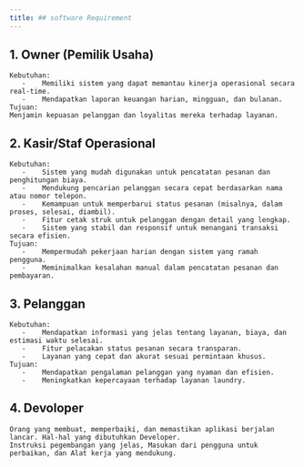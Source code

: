 ---
title: ## software Requirement
---

## 1. Owner (Pemilik Usaha)
    Kebutuhan:
       -	Memiliki sistem yang dapat memantau kinerja operasional secara real-time.
       -	Mendapatkan laporan keuangan harian, mingguan, dan bulanan. 
    Tujuan:
    Menjamin kepuasan pelanggan dan loyalitas mereka terhadap layanan.

## 2. Kasir/Staf Operasional
    Kebutuhan:
       -	Sistem yang mudah digunakan untuk pencatatan pesanan dan penghitungan biaya.
       -	Mendukung pencarian pelanggan secara cepat berdasarkan nama atau nomor telepon.
       -	Kemampuan untuk memperbarui status pesanan (misalnya, dalam proses, selesai, diambil).
       -	Fitur cetak struk untuk pelanggan dengan detail yang lengkap.
       -	Sistem yang stabil dan responsif untuk menangani transaksi secara efisien.
    Tujuan:
       -	Mempermudah pekerjaan harian dengan sistem yang ramah pengguna.
       -	Meminimalkan kesalahan manual dalam pencatatan pesanan dan pembayaran.

## 3. Pelanggan
    Kebutuhan:
       -	Mendapatkan informasi yang jelas tentang layanan, biaya, dan estimasi waktu selesai.
       -	Fitur pelacakan status pesanan secara transparan.
       -	Layanan yang cepat dan akurat sesuai permintaan khusus.
    Tujuan:
       -	Mendapatkan pengalaman pelanggan yang nyaman dan efisien.
       -	Meningkatkan kepercayaan terhadap layanan laundry.

## 4. Devoloper
    Orang yang membuat, memperbaiki, dan memastikan aplikasi berjalan lancar. Hal-hal yang dibutuhkan Developer.
    Instruksi pegembangan yang jelas, Masukan dari pengguna untuk perbaikan, dan Alat kerja yang mendukung.
